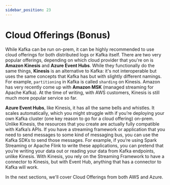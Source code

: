 ```yaml
---
sidebar_position: 23
---
```



# Cloud Offerings (Bonus)

While Kafka can be run on-prem, it can be highly recommended to use cloud offerings for both distributed logs or Kafka itself. There are two very popular offerings, depending on which cloud provider that you're on is **Amazon Kinesis** and **Azure Event Hubs**. While they functionally do the same things, **Kinesis** is an alternative to Kafka: it's not interoperable but uses the same concepts that Kafka has but with slightly different namings. For example, `partitioning` in Kafka is called `sharding` on Kinesis. Amazon has very recently come up with **Amazon MSK** (managed streaming for Apache Kafka). At the time of writing, with AWS customers, Kinesis is still much more popular service so far.

**Azure Event Hubs**, like Kinesis, it has all the same bells and whistles. It scales automatically, which you might struggle with if you’re deploying your own Kafka cluster (one key reason to go for a cloud offering) on-prem. Unlike Kinesis, the resources that you create are actually fully compatible with Kafka’s APIs. If you have a streaming framework or application that you need to send messages to some kind of messaging bus, you can use the Kafka SDKs to send those messages. For example, if you’re using Spark Streaming or Apache Flink to write these applications, you can pretend that you’re writing your data out or reading your data from Kafka endpoints, unlike Kinesis. With Kinesis, you rely on the Streaming Framework to have a connector to Kinesis, but with Event Hub, anything that has a connector to Kafka will work.

In the next sections, we'll cover Cloud Offerings from both AWS and Azure.